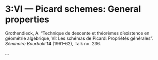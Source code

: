 # **3:VI** --- Picard schemes: General properties

\providecommand{\scr}[1]{{\mathscr{#1}}}
\renewcommand{\cal}[1]{{\mathcal{#1}}}
\renewcommand{\frak}[1]{{\mathfrak{#1}}}
\renewcommand{\geq}{\geqslant}
\renewcommand{\leq}{\leqslant}

<!-- Shortcuts -->

<!-- Content -->

::: {.original-citation}
Grothendieck, A.
"Technique de descente et théorèmes d'existence en géométrie algébrique, VI: Les schémas de Picard: Propriétés générales".
_Séminaire Bourbaki_ **14** (1961--62), Talk no. 236.
:::

\oldpage{236-01}

...